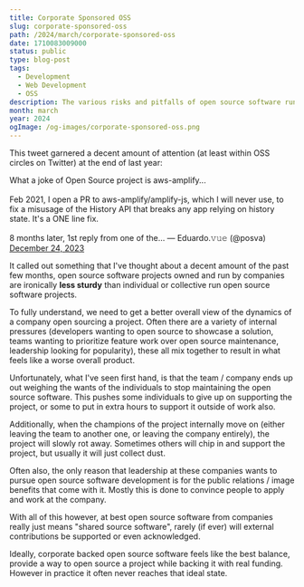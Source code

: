 ```yaml
---
title: Corporate Sponsored OSS
slug: corporate-sponsored-oss
path: /2024/march/corporate-sponsored-oss
date: 1710083009000
status: public
type: blog-post
tags:
  - Development
  - Web Development
  - OSS
description: The various risks and pitfalls of open source software run by corporations.
month: march
year: 2024
ogImage: /og-images/corporate-sponsored-oss.png
---
```



This tweet garnered a decent amount of attention (at least within OSS circles on Twitter) at the end of last year:

<Tweet id="1738894999087981011">
  What a joke of Open Source project is aws-amplify...
  <br />
  <br />
  Feb 2021, I open a PR to aws-amplify/amplify-js, which I will never use, to fix a misusage of the History API that breaks any app relying on history state. It's a ONE line fix.
  <br />
  <br />
  8 months later, 1st reply from one of the…
  &mdash; Eduardo.𝚟𝚞𝚎 (@posva) <a href="https://twitter.com/posva/status/1738894999087981011?ref_src=twsrc%5Etfw">December 24, 2023</a>
</Tweet>

It called out something that I've thought about a decent amount of the past few months, open source software projects owned and run by companies are ironically __less sturdy__ than individual or collective run open source software projects.

To fully understand, we need to get a better overall view of the dynamics of a company open sourcing a project. Often there are a variety of internal pressures (developers wanting to open source to showcase a solution, teams wanting to prioritize feature work over open source maintenance, leadership looking for popularity), these all mix together to result in what feels like a worse overall product.

Unfortunately, what I've seen first hand, is that the team / company ends up out weighing the wants of the individuals to stop maintaining the open source software. This pushes some individuals to give up on supporting the project, or some to put in extra hours to support it outside of work also.

Additionally, when the champions of the project internally move on (either leaving the team to another one, or leaving the company entirely), the project will slowly rot away. Sometimes others will chip in and support the project, but usually it will just collect dust.

Often also, the only reason that leadership at these companies wants to pursue open source software development is for the public relations / image benefits that come with it. Mostly this is done to convince people to apply and work at the company.

With all of this however, at best open source software from companies really just means "shared source software", rarely (if ever) will external contributions be supported or even acknowledged.

Ideally, corporate backed open source software feels like the best balance, provide a way to open source a project while backing it with real funding. However in practice it often never reaches that ideal state.
